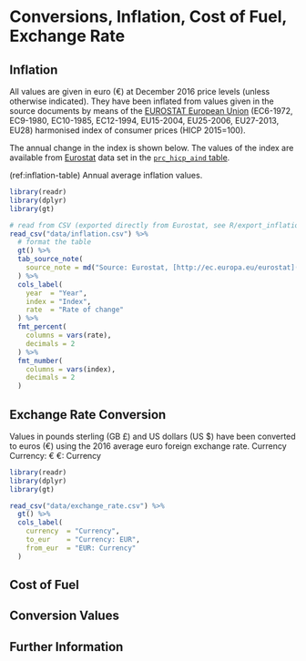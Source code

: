 # Conversions, Inflation, Cost of Fuel, Exchange Rate {.unnumbered #conversions}


## Inflation {.unnumbered #inflation}

All values are given in euro (€) at December 2016 price levels (unless otherwise indicated). They
have been inflated from values given in the source documents by means of the
[EUROSTAT European Union][eu-enlargement]
(EC6-1972, EC9-1980, EC10-1985, EC12-1994, EU15-2004, EU25-2006,
EU27-2013, EU28) harmonised index of consumer prices (HICP 2015=100).

The annual change in
the index is shown below. The values of the index are available from [Eurostat][eurostat]
data set in the [`prc_hicp_aind` table][prc_hicp_aind].

[eurostat]: <http://ec.europa.eu/eurostat> 
[prc_hicp_aind]: <https://ec.europa.eu/eurostat/data/database?node_code=prc_hicp_aind>
[eu-enlargement]: <https://ec.europa.eu/eurostat/statistics-explained/index.php/Glossary:EU_enlargements>

(ref:inflation-table) Annual average inflation values.


```r
library(readr)
library(dplyr)
library(gt)

# read from CSV (exported directly from Eurostat, see R/export_inflation.R)
read_csv("data/inflation.csv") %>%
  # format the table
  gt() %>%
  tab_source_note(
    source_note = md("Source: Eurostat, [http://ec.europa.eu/eurostat](http://ec.europa.eu/eurostat)")
  ) %>%
  cols_label(
    year  = "Year",
    index = "Index",
    rate  = "Rate of change"
  ) %>%
  fmt_percent(
    columns = vars(rate),
    decimals = 2
  ) %>%
  fmt_number(
    columns = vars(index),
    decimals = 2
  )
```


## Exchange Rate Conversion {.unnumbered #exchange-rates}

Values in pounds sterling (GB £) and US dollars (US $) have been converted to euros (€) using the
2016 average euro foreign exchange rate.
Currency Currency: € €: Currency

```r
library(readr)
library(dplyr)
library(gt)

read_csv("data/exchange_rate.csv") %>%
  gt() %>%
  cols_label(
    currency  = "Currency",
    to_eur    = "Currency: EUR",
    from_eur  = "EUR: Currency"
  )
```


## Cost of Fuel {.unnumbered #cost-of-fuel}


## Conversion Values {.unnumbered #conversion-values}


## Further Information {.unnumbered}




